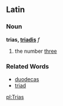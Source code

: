 ==Latin==
===Noun===
'''trias, [[Wiktionary Appendix:Latin third declension|triadis]]''' ''f''

#the number [[three]]
===Related Words===
*[[duodecas]]
*[[triad]]

[[pl:Trias]]